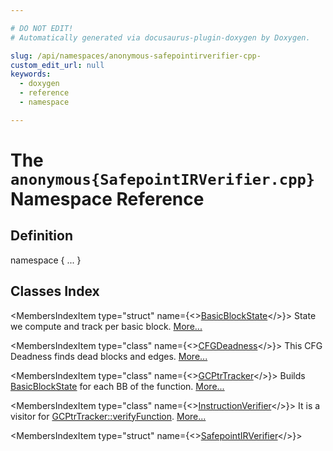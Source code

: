 ```yaml
---

# DO NOT EDIT!
# Automatically generated via docusaurus-plugin-doxygen by Doxygen.

slug: /api/namespaces/anonymous-safepointirverifier-cpp-
custom_edit_url: null
keywords:
  - doxygen
  - reference
  - namespace

---
```





# The `anonymous{SafepointIRVerifier.cpp}` Namespace Reference

<DoxygenPage pluginConfig={pluginConfig}>



## Definition

<CodeBlock>namespace &#123; ... &#125;</CodeBlock>

## Classes Index

<MembersIndex>

<MembersIndexItem
  type="struct"
  name={<><a href="/docs/api/structs/anonymous-namespace-safepointirverifier-cpp-/basicblockstate">BasicBlockState</a></>}>
State we compute and track per basic block. <a href="/docs/api/structs/anonymous-namespace-safepointirverifier-cpp-/basicblockstate/#details">More...</a>
</MembersIndexItem>

<MembersIndexItem
  type="class"
  name={<><a href="/docs/api/classes/anonymous-namespace-safepointirverifier-cpp-/cfgdeadness">CFGDeadness</a></>}>
This CFG Deadness finds dead blocks and edges. <a href="/docs/api/classes/anonymous-namespace-safepointirverifier-cpp-/cfgdeadness/#details">More...</a>
</MembersIndexItem>

<MembersIndexItem
  type="class"
  name={<><a href="/docs/api/classes/anonymous-namespace-safepointirverifier-cpp-/gcptrtracker">GCPtrTracker</a></>}>
Builds <a href="/docs/api/structs/anonymous-namespace-safepointirverifier-cpp-/basicblockstate">BasicBlockState</a> for each BB of the function. <a href="/docs/api/classes/anonymous-namespace-safepointirverifier-cpp-/gcptrtracker/#details">More...</a>
</MembersIndexItem>

<MembersIndexItem
  type="class"
  name={<><a href="/docs/api/classes/anonymous-namespace-safepointirverifier-cpp-/instructionverifier">InstructionVerifier</a></>}>
It is a visitor for <a href="/docs/api/classes/anonymous-namespace-safepointirverifier-cpp-/gcptrtracker/#aaaee927f8ed0e14bcb32091411cffe66">GCPtrTracker::verifyFunction</a>. <a href="/docs/api/classes/anonymous-namespace-safepointirverifier-cpp-/instructionverifier/#details">More...</a>
</MembersIndexItem>

<MembersIndexItem
  type="struct"
  name={<><a href="/docs/api/structs/anonymous-namespace-safepointirverifier-cpp-/safepointirverifier">SafepointIRVerifier</a></>}>
</MembersIndexItem>

</MembersIndex>


</DoxygenPage>
